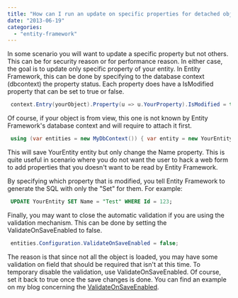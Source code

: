 ```yaml
---
title: "How can I run an update on specific properties for detached objects?"
date: "2013-06-19"
categories: 
  - "entity-framework"
---
```


In some scenario you will want to update a specific property but not others. This can be for security reason or for performance reason. In either case, the goal is to update only specific property of your entity. In Entity Framework, this can be done by specifying to the database context (dbcontext) the property status. Each property does have a IsModified property that can be set to true or false.


```csharp
 context.Entry(yourObject).Property(u => u.YourProperty).IsModified = true; 
```

Of course, if your object is from view, this one is not known by Entity Framework's database context and will require to attach it first.


```csharp
 using (var entities = new MyDbContext()) { var entity = new YourEntity {Id = id, Name="Test"}; entities.YourEntities.Attach(entity); entities.Entry(entity).Property(e => e.Name).IsModified = true; entities.SaveChanges(); } 
```

This will save YourEntity entity but only change the Name property. This is quite useful in scenario where you do not want the user to hack a web form to add properties that you doesn't want to be read by Entity Framework.

By specifying which property that is modified, you tell Entity Framework to generate the SQL with only the "Set" for them. For example:


```sql
 UPDATE YourEntity SET Name = "Test" WHERE Id = 123; 
```


Finally, you may want to close the automatic validation if you are using the validation mechanism. This can be done by setting the ValidateOnSaveEnabled to false.


```csharp
 entities.Configuration.ValidateOnSaveEnabled = false; 
```

The reason is that since not all the object is loaded, you may have some validation on field that should be required that isn't at this time. To temporary disable the validation, use ValidateOnSaveEnabled. Of course, set it back to true once the save changes is done. You can find an example on my blog concerning the [ValidateOnSaveEnabled](http://patrickdesjardins.com/blog/how-to-save-multiple-entities-in-inheritance-in-the-same-time-with-entity-framework-5-0).
